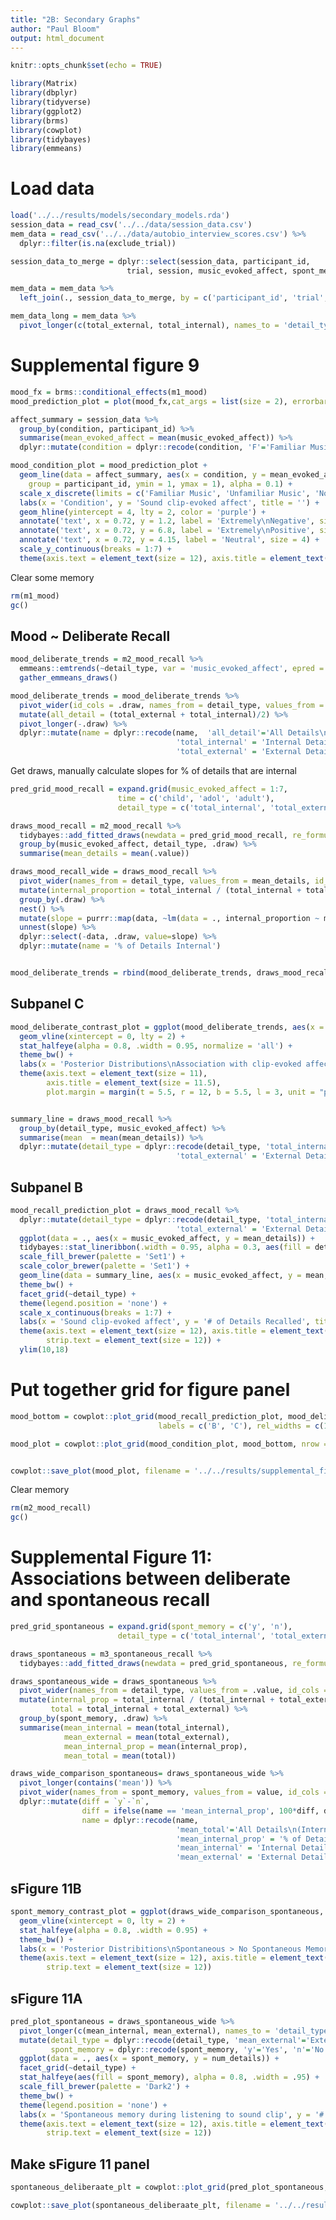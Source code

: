 ```yaml
---
title: "2B: Secondary Graphs"
author: "Paul Bloom"
output: html_document
---
```


```r
knitr::opts_chunk$set(echo = TRUE)
```

```r
library(Matrix)
library(dbplyr)
library(tidyverse)
library(ggplot2)
library(brms)
library(cowplot)
library(tidybayes)
library(emmeans)
```

# Load data

```r
load('../../results/models/secondary_models.rda')
session_data = read_csv('../../data/session_data.csv')
mem_data = read_csv('../../data/autobio_interview_scores.csv') %>%
  dplyr::filter(is.na(exclude_trial)) 
```

```r
session_data_to_merge = dplyr::select(session_data, participant_id, 
                          trial, session, music_evoked_affect, spont_memory, contains('exposure'))

mem_data = mem_data %>%
  left_join(., session_data_to_merge, by = c('participant_id', 'trial', 'session'))

mem_data_long = mem_data %>%
  pivot_longer(c(total_external, total_internal), names_to = 'detail_type', values_to = 'num_details')

```

# Supplemental figure 9

```r
mood_fx = brms::conditional_effects(m1_mood)
mood_prediction_plot = plot(mood_fx,cat_args = list(size = 2), errorbar_args = list(width = 0.1))[[1]] + theme_bw()
```

```r
affect_summary = session_data %>%
  group_by(condition, participant_id) %>%
  summarise(mean_evoked_affect = mean(music_evoked_affect)) %>%
  dplyr::mutate(condition = dplyr::recode(condition, 'F'='Familiar Music', 'U'='Unfamiliar Music', 'C'='Non-music clips')) 

mood_condition_plot = mood_prediction_plot + 
  geom_line(data = affect_summary, aes(x = condition, y = mean_evoked_affect, 
    group = participant_id, ymin = 1, ymax = 1), alpha = 0.1) +
  scale_x_discrete(limits = c('Familiar Music', 'Unfamiliar Music', 'Non-music clips')) +
  labs(x = 'Condition', y = 'Sound clip-evoked affect', title = '') +
  geom_hline(yintercept = 4, lty = 2, color = 'purple') +
  annotate('text', x = 0.72, y = 1.2, label = 'Extremely\nNegative', size = 4) +
  annotate('text', x = 0.72, y = 6.8, label = 'Extremely\nPositive', size = 4) +
  annotate('text', x = 0.72, y = 4.15, label = 'Neutral', size = 4) +
  scale_y_continuous(breaks = 1:7) +
  theme(axis.text = element_text(size = 12), axis.title = element_text(size = 14))
```


Clear some memory
```r
rm(m1_mood)
gc()
```

## Mood ~ Deliberate Recall 


```r
mood_deliberate_trends = m2_mood_recall %>% 
  emmeans::emtrends(~detail_type, var = 'music_evoked_affect', epred = TRUE) %>%
  gather_emmeans_draws()

mood_deliberate_trends = mood_deliberate_trends %>%
  pivot_wider(id_cols = .draw, names_from = detail_type, values_from = .value) %>%
  mutate(all_detail = (total_external + total_internal)/2) %>%
  pivot_longer(-.draw) %>%
  dplyr::mutate(name = dplyr::recode(name,  'all_detail'='All Details\n(Internal + External)',
                                     'total_internal' = 'Internal Details',
                                     'total_external' = 'External Details'))
```

Get draws, manually calculate slopes for % of details that are internal

```r
pred_grid_mood_recall = expand.grid(music_evoked_affect = 1:7,
                        time = c('child', 'adol', 'adult'),
                        detail_type = c('total_internal', 'total_external'))

draws_mood_recall = m2_mood_recall %>% 
  tidybayes::add_fitted_draws(newdata = pred_grid_mood_recall, re_formula = NA) %>%
  group_by(music_evoked_affect, detail_type, .draw) %>%
  summarise(mean_details = mean(.value)) 

draws_mood_recall_wide = draws_mood_recall %>%
  pivot_wider(names_from = detail_type, values_from = mean_details, id_cols = c('.draw', 'music_evoked_affect')) %>%
  mutate(internal_proportion = total_internal / (total_internal + total_external)) %>%
  group_by(.draw) %>%
  nest() %>%
  mutate(slope = purrr::map(data, ~lm(data = ., internal_proportion ~ music_evoked_affect)$coefficients[2]*100)) %>%
  unnest(slope) %>%
  dplyr::select(-data, .draw, value=slope) %>%
  dplyr::mutate(name = '% of Details Internal')


mood_deliberate_trends = rbind(mood_deliberate_trends, draws_mood_recall_wide)
```

## Subpanel C

```r
mood_deliberate_contrast_plot = ggplot(mood_deliberate_trends, aes(x = value, y = name)) +
  geom_vline(xintercept = 0, lty = 2) +
  stat_halfeye(alpha = 0.8, .width = 0.95, normalize = 'all') +
  theme_bw() +
  labs(x = 'Posterior Distributions\nAssociation with clip-evoked affect', y  = '', title = '') +
  theme(axis.text = element_text(size = 11), 
        axis.title = element_text(size = 11.5),
        plot.margin = margin(t = 5.5, r = 12, b = 5.5, l = 3, unit = "pt"))


summary_line = draws_mood_recall %>%
  group_by(detail_type, music_evoked_affect) %>%
  summarise(mean  = mean(mean_details)) %>%
  dplyr::mutate(detail_type = dplyr::recode(detail_type, 'total_internal' = 'Internal Details',
                                     'total_external' = 'External Details'))

```

## Subpanel B

```r
mood_recall_prediction_plot = draws_mood_recall %>%
  dplyr::mutate(detail_type = dplyr::recode(detail_type, 'total_internal' = 'Internal Details',
                                     'total_external' = 'External Details')) %>%
  ggplot(data = ., aes(x = music_evoked_affect, y = mean_details)) +
  tidybayes::stat_lineribbon(.width = 0.95, alpha = 0.3, aes(fill = detail_type, color= detail_type)) +
  scale_fill_brewer(palette = 'Set1') +
  scale_color_brewer(palette = 'Set1') +
  geom_line(data = summary_line, aes(x = music_evoked_affect, y = mean, color = detail_type), lwd = 2) +
  theme_bw() + 
  facet_grid(~detail_type) +
  theme(legend.position = 'none') +
  scale_x_continuous(breaks = 1:7) +
  labs(x = 'Sound clip-evoked affect', y = '# of Details Recalled', title = '') +
  theme(axis.text = element_text(size = 12), axis.title = element_text(size = 14),
        strip.text = element_text(size = 12)) +
  ylim(10,18)
```


# Put together grid for figure panel
```r
mood_bottom = cowplot::plot_grid(mood_recall_prediction_plot, mood_deliberate_contrast_plot, align = 'h', axis = 'bt', 
                                 labels = c('B', 'C'), rel_widths = c(1, 1.3))

mood_plot = cowplot::plot_grid(mood_condition_plot, mood_bottom, nrow = 2, labels = c('A', ''))


cowplot::save_plot(mood_plot, filename = '../../results/supplemental_figs/sfig9_mood_plot.png', base_height = 8, base_width = 8)
```

Clear memory

```r
rm(m2_mood_recall)
gc()
```


# Supplemental Figure 11: Associations between deliberate and spontaneous recall

```r
pred_grid_spontaneous = expand.grid(spont_memory = c('y', 'n'),
                        detail_type = c('total_internal', 'total_external'))

draws_spontaneous = m3_spontaneous_recall %>% 
  tidybayes::add_fitted_draws(newdata = pred_grid_spontaneous, re_formula = NA) 

draws_spontaneous_wide = draws_spontaneous %>%
  pivot_wider(names_from = detail_type, values_from = .value, id_cols = c('spont_memory', '.draw')) %>%
  mutate(internal_prop = total_internal / (total_internal + total_external),
         total = total_internal + total_external) %>%
  group_by(spont_memory, .draw) %>%
  summarise(mean_internal = mean(total_internal), 
            mean_external = mean(total_external),
            mean_internal_prop = mean(internal_prop),
            mean_total = mean(total)) 

draws_wide_comparison_spontaneous= draws_spontaneous_wide %>%
  pivot_longer(contains('mean')) %>%
  pivot_wider(names_from = spont_memory, values_from = value, id_cols = c(.draw, name)) %>%
  dplyr::mutate(diff = `y`-`n`,
                diff = ifelse(name == 'mean_internal_prop', 100*diff, diff),
                name = dplyr::recode(name,
                                     'mean_total'='All Details\n(Internal + External)',
                                     'mean_internal_prop' = '% of Details Internal',
                                     'mean_internal' = 'Internal Details',
                                     'mean_external' = 'External Details'))

```

## sFigure 11B
```r
spont_memory_contrast_plot = ggplot(draws_wide_comparison_spontaneous, aes(x = diff, y = name)) +
  geom_vline(xintercept = 0, lty = 2) +
  stat_halfeye(alpha = 0.8, .width = 0.95) +
  theme_bw() +
  labs(x = 'Posterior Distribitions\nSpontaneous > No Spontaneous Memory', y  = '') +
  theme(axis.text = element_text(size = 12), axis.title = element_text(size = 12),
        strip.text = element_text(size = 12))

```

## sFigure 11A

```r
pred_plot_spontaneous = draws_spontaneous_wide %>%
  pivot_longer(c(mean_internal, mean_external), names_to = 'detail_type', values_to = 'num_details') %>%
  mutate(detail_type = dplyr::recode(detail_type, 'mean_external'='External Details', 'mean_internal'=' Internal Details'),
         spont_memory = dplyr::recode(spont_memory, 'y'='Yes', 'n'='No')) %>%
  ggplot(data = ., aes(x = spont_memory, y = num_details)) +
  facet_grid(~detail_type) +
  stat_halfeye(aes(fill = spont_memory), alpha = 0.8, .width = .95) +
  scale_fill_brewer(palette = 'Dark2') +
  theme_bw() + 
  theme(legend.position = 'none') +
  labs(x = 'Spontaneous memory during listening to sound clip', y = '# of Details Recalled (Prompted)') +
  theme(axis.text = element_text(size = 12), axis.title = element_text(size = 14),
        strip.text = element_text(size = 12))

```

## Make sFigure 11 panel

```r
spontaneous_deliberaate_plt = cowplot::plot_grid(pred_plot_spontaneous, spont_memory_contrast_plot, labels= c('A', 'B'))

cowplot::save_plot(spontaneous_deliberaate_plt, filename = '../../results/supplemental_figs/sfig11_spontaneous_deliberate_plot.png', base_height = 4, base_width = 11)
```